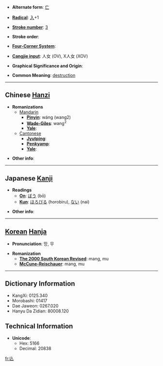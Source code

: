 * '''Alternate form''': [[亡]]

* '''[[Wiktionary:Chinese radical index| Radical]]''': [[Wiktionary:Chinese radical index 入|入]]+1

* '''[[Wiktionary:Chinese total strokes index|Stroke number]]''': [[Wiktionary:Chinese total strokes index 3|3]]

* '''Stroke order''': 

* '''[[Wiktionary:Chinese four corner index|Four-Corner System]]''': 

* '''[[Wiktionary:Chinese Cangjie index|Cangjie input]]''': 人女 (OV), X人女 (XOV)

* '''Graphical Significance and Origin''': 

* '''Common Meaning''': [[destruction]]

----

== Chinese [[Hanzi]] ==

* '''Romanizations'''
** [[Mandarin]]
*** '''[[Pinyin]]''': wáng (wang2)
*** '''[[Wade-Giles]]''': wang<sup>2</sup>
*** '''[[Yale]]''': 
**[[Cantonese]]
***'''[[Jyutping]]''':
***'''[[Penkyamp]]''': 
***'''[[Yale]]''': 

* '''Other info''': 

----

== Japanese [[Kanji]] ==

* '''Readings'''
** '''[[On]]''': [[ぼう]] (bō)
** '''[[Kun]]''': [[ほろびる]] (horobiru), [[ない]] (nai)

* '''Other info''':  

----

== [[Korean]] [[Hanja]] ==

* '''Pronunciation''': 망, 무

* '''Romanization'''
** '''[[The 2000 South Korean Revised Romanization|The 2000 South Korean Revised]]''': mang, mu
** '''[[McCune-Reischauer]]''': mang, mu

----

== Dictionary Information ==

* KangXi: 0125.340
* Morobashi: 01417
* Dae Jaweon: 0267.020
* Hanyu Da Zidian: 80008.120

== Technical Information ==

* '''Unicode''':
** Hex: 5166
** Decimal: 20838

[[fr:兦]]